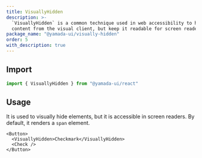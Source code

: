 ```yaml
---
title: VisuallyHidden
description: >-
  `VisuallyHidden` is a common technique used in web accessibility to hide
  content from the visual client, but keep it readable for screen readers.
package_name: "@yamada-ui/visually-hidden"
order: 5
with_description: true
---
```


## Import

```ts
import { VisuallyHidden } from "@yamada-ui/react"
```

## Usage

It is used to visually hide elements, but it is accessible in screen readers. By default, it renders a `span` element.

```tsx
<Button>
  <VisuallyHidden>Checkmark</VisuallyHidden>
  <Check />
</Button>
```

